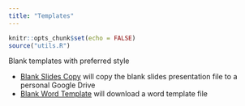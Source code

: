 ```yaml
---
title: "Templates"
---
```


```r
knitr::opts_chunk$set(echo = FALSE)
source("utils.R")
```

Blank templates with preferred style

* [Blank Slides Copy](https://bit.ly/blankslidescopy) will copy the blank slides presentation file to a personal Google Drive
* [Blank Word Template]() will download a word template file
